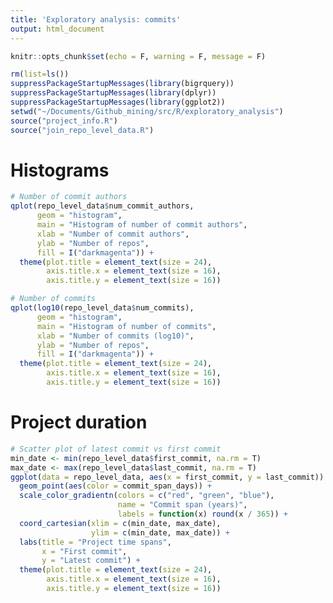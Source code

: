```yaml
---
title: 'Exploratory analysis: commits'
output: html_document
---
```


```r
knitr::opts_chunk$set(echo = F, warning = F, message = F)
```

```r
rm(list=ls())
suppressPackageStartupMessages(library(bigrquery))
suppressPackageStartupMessages(library(dplyr))
suppressPackageStartupMessages(library(ggplot2))
setwd("~/Documents/Github_mining/src/R/exploratory_analysis")
source("project_info.R")
source("join_repo_level_data.R")
```

# Histograms

```r
# Number of commit authors
qplot(repo_level_data$num_commit_authors,
      geom = "histogram",
      main = "Histogram of number of commit authors",
      xlab = "Number of commit authors",
      ylab = "Number of repos",
      fill = I("darkmagenta")) +
  theme(plot.title = element_text(size = 24),
        axis.title.x = element_text(size = 16),
        axis.title.y = element_text(size = 16))
```


```r
# Number of commits
qplot(log10(repo_level_data$num_commits),
      geom = "histogram",
      main = "Histogram of number of commits",
      xlab = "Number of commits (log10)",
      ylab = "Number of repos",
      fill = I("darkmagenta")) +
  theme(plot.title = element_text(size = 24),
        axis.title.x = element_text(size = 16),
        axis.title.y = element_text(size = 16))
```

# Project duration

```r
# Scatter plot of latest commit vs first commit
min_date <- min(repo_level_data$first_commit, na.rm = T)
max_date <- max(repo_level_data$last_commit, na.rm = T)
ggplot(data = repo_level_data, aes(x = first_commit, y = last_commit)) +
  geom_point(aes(color = commit_span_days)) +
  scale_color_gradientn(colors = c("red", "green", "blue"), 
                        name = "Commit span (years)",
                        labels = function(x) round(x / 365)) +
  coord_cartesian(xlim = c(min_date, max_date),
                  ylim = c(min_date, max_date)) +
  labs(title = "Project time spans",
       x = "First commit",
       y = "Latest commit") +
  theme(plot.title = element_text(size = 24),
        axis.title.x = element_text(size = 16),
        axis.title.y = element_text(size = 16))
```





